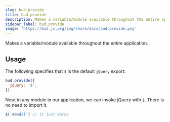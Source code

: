 ```yaml
---
slug: bud.provide
title: bud.provide
description: Makes a variable/module available throughout the entire application.
sidebar_label: bud.provide
image: 'https://bud.js.org/img/share/docs/bud.provide.png'
---
```


Makes a variable/module available throughout the entire application.

## Usage

The following specifies that `$` is the default `jQuery` export:

```js
bud.provide({
  jquery: '$',
})
```

Now, in any module in our application, we can invoke jQuery with `$`. There is no need to import it.

```js
$('#modal') // it just works
```
